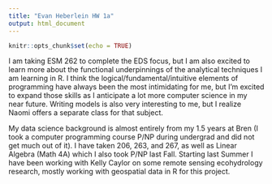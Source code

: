 ```yaml
---
title: "Evan Heberlein HW 1a"
output: html_document
---
```


```r
knitr::opts_chunk$set(echo = TRUE)
```

I am taking ESM 262 to complete the EDS focus, but I am also excited to learn more about the functional underpinnings of the analytical techniques I am learning in R. I think the logical/fundamental/intuitive elements of programming have always been the most intimidating for me, but I'm excited to expand those skills as I anticipate a lot more computer science in my near future. Writing models is also very interesting to me, but I realize Naomi offers a separate class for that subject.

My data science background is almost entirely from my 1.5 years at Bren (I took a computer programming course P/NP during undergrad and did not get much out of it). I have taken 206, 263, and 267, as well as Linear Algebra (Math 4A) which I also took P/NP last Fall. Starting last Summer I have been working with Kelly Caylor on some remote sensing ecohydrology research, mostly working with geospatial data in R for this project. 